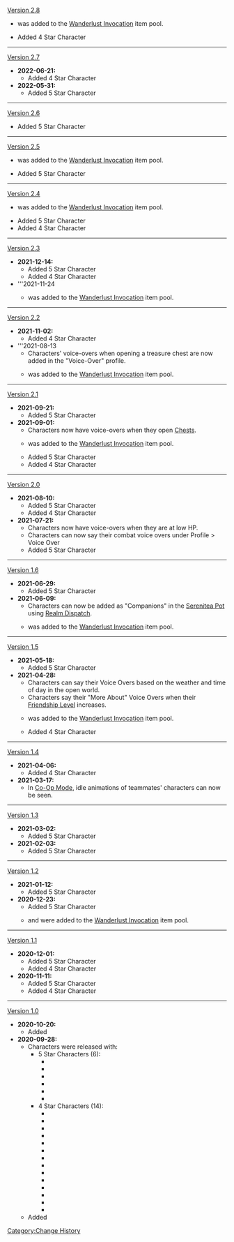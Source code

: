 [[Version 2.8]]
* {{Character|Kuki Shinobu|20|nobr=1}} was added to the [[Wanderlust Invocation]] item pool.
* Added 4 Star Character {{Character|Shikanoin Heizou|20|nobr=1}}
----
[[Version 2.7]]
* '''2022-06-21:'''
** Added 4 Star Character {{Character|Kuki Shinobu|20|nobr=1}}
* '''2022-05-31:'''
** Added 5 Star Character {{Character|Yelan|20|nobr=1}}
----
[[Version 2.6]]
* Added 5 Star Character {{Character|Kamisato Ayato|20|nobr=1}}
----
[[Version 2.5]]
* {{Character|Yun Jin|20|nobr=1}} was added to the [[Wanderlust Invocation]] item pool.
* Added 5 Star Character {{Character|Yae Miko|20|nobr=1}}
----
[[Version 2.4]]
* {{Character|Gorou|20|nobr=1}} was added to the [[Wanderlust Invocation]] item pool.
* Added 5 Star Character {{Character|Shenhe|20|nobr=1}}
* Added 4 Star Character {{Character|Yun Jin|20|nobr=1}}
----
[[Version 2.3]]
* '''2021-12-14:'''
** Added 5 Star Character {{Character|Arataki Itto|20|nobr=1}}
** Added 4 Star Character {{Character|Gorou|20|nobr=1}}
* '''2021-11-24
** {{Character|Thoma|20|nobr=1}} was added to the [[Wanderlust Invocation]] item pool.
----
[[Version 2.2]]
* '''2021-11-02:'''
** Added 4 Star Character {{Character|Thoma|20|nobr=1}}
* '''2021-08-13
** Characters' voice-overs when opening a treasure chest are now added in the "Voice-Over" profile.
** {{Character|Kujou Sara|20|nobr=1}} was added to the [[Wanderlust Invocation]] item pool.
----
[[Version 2.1]]
* '''2021-09-21:'''
** Added 5 Star Character {{Character|Sangonomiya Kokomi|20|nobr=1}}
* '''2021-09-01:'''
** Characters now have voice-overs when they open [[Chests]].
** {{Character|Sayu|20|nobr=1}} was added to the [[Wanderlust Invocation]] item pool.
** Added 5 Star Character {{Character|Raiden Shogun|20|nobr=1}}
** Added 4 Star Character {{Character|Kujou Sara|20|nobr=1}}
----
[[Version 2.0]]
* '''2021-08-10:'''
** Added 5 Star Character {{Character|Yoimiya|20|nobr=1}}
** Added 4 Star Character {{Character|Sayu|20|nobr=1}}
* '''2021-07-21:'''
** Characters now have voice-overs when they are at low HP.
** Characters can now say their combat voice overs under Profile > Voice Over
** Added 5 Star Character {{Character|Kamisato Ayaka|20|nobr=1}}
----
[[Version 1.6]]
* '''2021-06-29:'''
** Added 5 Star Character {{Character|Kaedehara Kazuha|20|nobr=1}}
* '''2021-06-09:'''
** Characters can now be added as "Companions" in the [[Serenitea Pot]] using [[Realm Dispatch]].
** {{Character|Yanfei|20|nobr=1}} was added to the [[Wanderlust Invocation]] item pool.
----
[[Version 1.5]]
* '''2021-05-18:'''
** Added 5 Star Character {{Character|Eula|20|nobr=1}}
* '''2021-04-28:'''
** Characters can say their Voice Overs based on the weather and time of day in the open world.
** Characters say their "More About" Voice Overs when their [[Friendship Level]] increases.
** {{Character|Rosaria|20|nobr=1}} was added to the [[Wanderlust Invocation]] item pool.
** Added 4 Star Character {{Character|Yanfei|20|nobr=1}}
----
[[Version 1.4]]
* '''2021-04-06:'''
** Added 4 Star Character {{Character|Rosaria|20|nobr=1}}
* '''2021-03-17:'''
** In [[Co-Op Mode]], idle animations of teammates' characters can now be seen.
----
[[Version 1.3]]
* '''2021-03-02:'''
** Added 5 Star Character {{Character|Hu Tao|20|nobr=1}}
* '''2021-02-03:'''
** Added 5 Star Character {{Character|Xiao|20|nobr=1}}
----
[[Version 1.2]]
* '''2021-01-12:'''
** Added 5 Star Character {{Character|Ganyu|20|nobr=1}}
* '''2020-12-23:'''
** Added 5 Star Character {{Character|Albedo|20|nobr=1}}
** {{Character|Diona|20|nobr=1}} and {{Character|Xinyan|20|nobr=1}} were added to the [[Wanderlust Invocation]] item pool.
----
[[Version 1.1]]
* '''2020-12-01:'''
** Added 5 Star Character {{Character|Zhongli|20|nobr=1}}
** Added 4 Star Character {{Character|Xinyan|20|nobr=1}}
* '''2020-11-11:'''
** Added 5 Star Character {{Character|Tartaglia|20|nobr=1}}
** Added 4 Star Character {{Character|Diona|20|nobr=1}}
----
[[Version 1.0]]
* '''2020-10-20:'''
** Added {{Character|Klee|20|nobr=1}}
* '''2020-09-28:'''
** Characters were released with:
*** 5 Star Characters (6):
**** {{Character|Diluc|20|nobr=1}}
**** {{Character|Jean|20|nobr=1}}
**** {{Character|Keqing|20|nobr=1}}
**** {{Character|Mona|20|nobr=1}}
**** {{Character|Qiqi|20|nobr=1}}
**** {{Character|Traveler|20|nobr=1}}
*** 4 Star Characters (14):
**** {{Character|Amber|20|nobr=1}}
**** {{Character|Barbara|20|nobr=1}}
**** {{Character|Beidou|20|nobr=1}}
**** {{Character|Bennett|20|nobr=1}}
**** {{Character|Chongyun|20|nobr=1}}
**** {{Character|Fischl|20|nobr=1}}
**** {{Character|Kaeya|20|nobr=1}}
**** {{Character|Lisa|20|nobr=1}}
**** {{Character|Ningguang|20|nobr=1}}
**** {{Character|Noelle|20|nobr=1}}
**** {{Character|Razor|20|nobr=1}}
**** {{Character|Sucrose|20|nobr=1}}
**** {{Character|Xiangling|20|nobr=1}}
**** {{Character|Xingqiu|20|nobr=1}}
** Added {{Character|Venti|20|nobr=1}}
<noinclude>[[Category:Change History]]</noinclude>